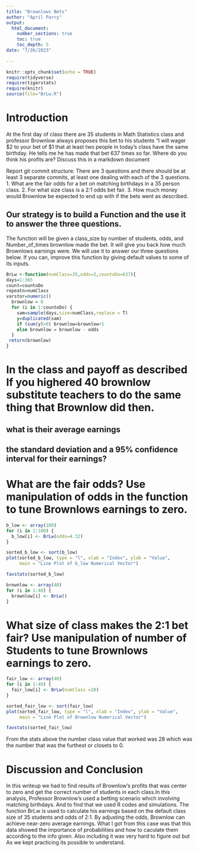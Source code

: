 ```yaml
---
title: "Brownlows Bets"
author: "April Parry"
output: 
  html_document:
    number_sections: true
    toc: true
    toc_depth: 5
date: "7/26/2023"
    
---
```

```r
knitr::opts_chunk$set(echo = TRUE)
require(tidyverse)
require(tigerstats)
require(knitr)
source(file="BrLw.R")
```


<!-- We recommend you use git branches -- create a separate branch for each major section i.e. Introduction, Methods, Results, Inferential Results, and Discussion and Conclusions - leave the YAML block untouched until the final merge where you put in your own name !-->

# Introduction

<!--In this section you explain what you are trying to show.  Where did the data come from?  What is the research or other question you are trying to answer?!-->

 At the first day of class there are 35 students in Math Statistics class and professor Brownlow always proposes this bet to his students "I will wager $2 to your bet of $1 that at least two people in today's class have  the same birthday.  He tells me he has made that bet 637 times so far. Where do you think his profits are? Discuss this in a markdown document
 
Report git commit structure:
There are 3 questions and there should be at least 3 separate commits, at least one dealing with each of the 3 questions.
1. What are the fair odds for a bet on matching birthdays in a 35 person class.
2. For what size class is a 2:1 odds bet fair.
3. How much money would Brownlow be expected to end up with if the bets went as described.

## Our strategy is to build a Function and the use it to answer the three questions. 

The function will be given a class_size by number of students, odds, and Number_of_times brownlow made the bet.  It will give you back how much Brownlows earnings were. We will use it to answer our three questions below. If you can, improve this function by giving default values to some of its inputs. 


```r
BrLw <-function(numClass=35,odds=2,countoDo=637){
days=1:365
count=countoDo
repeatn=numClass
varstor=numeric()
  brownlow = 0
  for (i in 1:countoDo) {
    sam=sample(days,size=numClass,replace = T)
    y=duplicated(sam)
    if (sum(y)>0) brownlow=brownlow+1
    else brownlow = brownlow - odds
  }
 return(brownlow)
}
```


# In the class and payoff as described  If you highered 40 brownlow substitute teachers to do the same thing that Brownlow did then.
## what is their average earnings
## the standard deviation and a 95% confidence interval for their earnings?
  
<!--Explain and display your method of coming up with a 95% confidence interval of  professor Brownlows winnings (or losings)-->


# What are the fair odds? Use manipulation of odds in the function to tune Brownlows earnings to zero. 
```r
b_low <- array(100)
for (i in 1:100) {
  b_low[i] <- BrLw(odds=4.32)
}
```


```r
sorted_b_low <- sort(b_low)
plot(sorted_b_low, type = "l", xlab = "Index", ylab = "Value",
     main = "Line Plot of b_low Numerical Vector")
```

```r
favstats(sorted_b_low)
```



<!--Decide on your methods:  In this section explain the approach you will take to attack the issue --- how will you decide on a likely estimate of professor Brownlow's earnings or losses after 637 bets. Also explain how you construct a 95% confidence interval about your estimate of his winnings !-->


```r
brownlow <- array(40)
for (i in 1:48) {
  brownlow[i] <- BrLw()
}
```


# What size of class makes the 2:1 bet fair?  Use manipulation of number of Students to tune Brownlows earnings to zero.

<!--Explain and display the results of your method of coming up with the estimate of professor Brownlows betting profits!-->

```r
fair_low <- array(40)
for (i in 1:40) {
  fair_low[i] <- BrLw(numClass =28)
}
```


```r
sorted_fair_low <- sort(fair_low)
plot(sorted_fair_low, type = "l", xlab = "Index", ylab = "Value",
     main = "Line Plot of Brownlow Numerical Vector")
```

```r
favstats(sorted_fair_low)
```

From the stats above the number class value that worked  was 28 which was the number that was the furthest or closets to 0. 



# Discussion and Conclusion

<!--Discussion and conclusion here.  If professor Brownlow is consistantly making or losing money how could he change his payout so that his profits center on zero?  Also discuss what size his class should be in order to have his current scheme balance at zero profit.!-->

In this writeup we had to find results of Brownlow's profits that was center to zero and get the correct number of students in each class.In this analysis, Professor Brownlow's  used a betting scenario which involving matching birthdays. And to find that we used R codes and simulations. The function BrLw is used to calculate his earnings based on the default class size of 35 students and odds of 2:1.  By adjusting the odds, Brownlow can achieve near-zero average earnings. What I got from this case was that this data showed the importance of probabilities and how to caculate them according to the info given. Also including it was very hard to figure out but As we kept practicing its possible to understand. 
